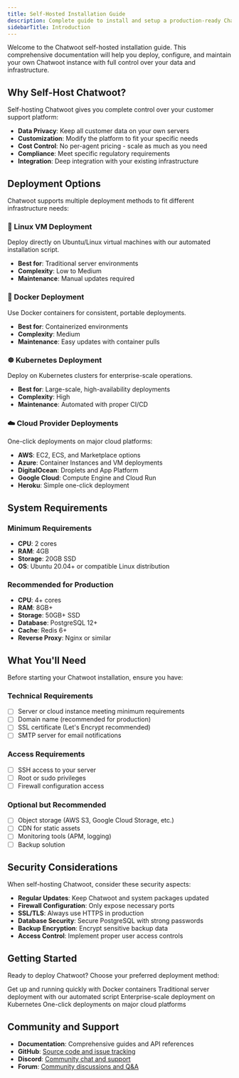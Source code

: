```yaml
---
title: Self-Hosted Installation Guide
description: Complete guide to install and setup a production-ready Chatwoot instance on your own infrastructure.
sidebarTitle: Introduction
---
```


Welcome to the Chatwoot self-hosted installation guide. This comprehensive documentation will help you deploy, configure, and maintain your own Chatwoot instance with full control over your data and infrastructure.

## Why Self-Host Chatwoot?

Self-hosting Chatwoot gives you complete control over your customer support platform:

- **Data Privacy**: Keep all customer data on your own servers
- **Customization**: Modify the platform to fit your specific needs
- **Cost Control**: No per-agent pricing - scale as much as you need
- **Compliance**: Meet specific regulatory requirements
- **Integration**: Deep integration with your existing infrastructure

## Deployment Options

Chatwoot supports multiple deployment methods to fit different infrastructure needs:

### 🐧 Linux VM Deployment
Deploy directly on Ubuntu/Linux virtual machines with our automated installation script.
- **Best for**: Traditional server environments
- **Complexity**: Low to Medium
- **Maintenance**: Manual updates required

### 🐳 Docker Deployment
Use Docker containers for consistent, portable deployments.
- **Best for**: Containerized environments
- **Complexity**: Medium
- **Maintenance**: Easy updates with container pulls

### ☸️ Kubernetes Deployment
Deploy on Kubernetes clusters for enterprise-scale operations.
- **Best for**: Large-scale, high-availability deployments
- **Complexity**: High
- **Maintenance**: Automated with proper CI/CD

### ☁️ Cloud Provider Deployments
One-click deployments on major cloud platforms:
- **AWS**: EC2, ECS, and Marketplace options
- **Azure**: Container Instances and VM deployments
- **DigitalOcean**: Droplets and App Platform
- **Google Cloud**: Compute Engine and Cloud Run
- **Heroku**: Simple one-click deployment

## System Requirements

### Minimum Requirements
- **CPU**: 2 cores
- **RAM**: 4GB
- **Storage**: 20GB SSD
- **OS**: Ubuntu 20.04+ or compatible Linux distribution

### Recommended for Production
- **CPU**: 4+ cores
- **RAM**: 8GB+
- **Storage**: 50GB+ SSD
- **Database**: PostgreSQL 12+
- **Cache**: Redis 6+
- **Reverse Proxy**: Nginx or similar

## What You'll Need

Before starting your Chatwoot installation, ensure you have:

### Technical Requirements
- [ ] Server or cloud instance meeting minimum requirements
- [ ] Domain name (recommended for production)
- [ ] SSL certificate (Let's Encrypt recommended)
- [ ] SMTP server for email notifications

### Access Requirements
- [ ] SSH access to your server
- [ ] Root or sudo privileges
- [ ] Firewall configuration access

### Optional but Recommended
- [ ] Object storage (AWS S3, Google Cloud Storage, etc.)
- [ ] CDN for static assets
- [ ] Monitoring tools (APM, logging)
- [ ] Backup solution

## Security Considerations

When self-hosting Chatwoot, consider these security aspects:

- **Regular Updates**: Keep Chatwoot and system packages updated
- **Firewall Configuration**: Only expose necessary ports
- **SSL/TLS**: Always use HTTPS in production
- **Database Security**: Secure PostgreSQL with strong passwords
- **Backup Encryption**: Encrypt sensitive backup data
- **Access Control**: Implement proper user access controls

## Getting Started

Ready to deploy Chatwoot? Choose your preferred deployment method:

<CardGroup cols={2}>
  <Card title="Quick Start with Docker" icon="docker" href="/self-hosted/deployment/docker">
    Get up and running quickly with Docker containers
  </Card>
  <Card title="Linux VM Installation" icon="server" href="/self-hosted/deployment/linux-vm">
    Traditional server deployment with our automated script
  </Card>
  <Card title="Kubernetes Deployment" icon="dharmachakra" href="/self-hosted/deployment/helm-chart">
    Enterprise-scale deployment on Kubernetes
  </Card>
  <Card title="Cloud Providers" icon="cloud" href="/self-hosted/deployment/aws">
    One-click deployments on major cloud platforms
  </Card>
</CardGroup>

## Community and Support

- **Documentation**: Comprehensive guides and API references
- **GitHub**: [Source code and issue tracking](https://github.com/chatwoot/chatwoot)
- **Discord**: [Community chat and support](https://discord.gg/cJXdrwS)
- **Forum**: [Community discussions and Q&A](https://github.com/chatwoot/chatwoot/discussions)
